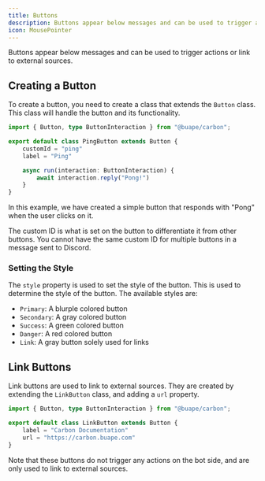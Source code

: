 ```yaml
---
title: Buttons
description: Buttons appear below messages and can be used to trigger actions or link to external sources.
icon: MousePointer
---
```


Buttons appear below messages and can be used to trigger actions or link to external sources.

## Creating a Button

To create a button, you need to create a class that extends the `Button` class. This class will handle the button and its functionality.

```ts title="src/buttons/ping.ts"
import { Button, type ButtonInteraction } from "@buape/carbon";

export default class PingButton extends Button {
	customId = "ping"
	label = "Ping"

	async run(interaction: ButtonInteraction) {
		await interaction.reply("Pong!")
	}
}
```

In this example, we have created a simple button that responds with "Pong" when the user clicks on it.

The custom ID is what is set on the button to differentiate it from other buttons. You cannot have the same custom ID for multiple buttons in a message sent to Discord.

### Setting the Style

The `style` property is used to set the style of the button. This is used to determine the style of the button. The available styles are:

-   `Primary`: A blurple colored button
-   `Secondary`: A gray colored button
-   `Success`: A green colored button
-   `Danger`: A red colored button
-   `Link`: A gray button solely used for links

## Link Buttons

Link buttons are used to link to external sources. They are created by extending the `LinkButton` class, and adding a `url` property.

```ts title="src/buttons/link.ts"
import { Button, type ButtonInteraction } from "@buape/carbon";

export default class LinkButton extends Button {
	label = "Carbon Documentation"
	url = "https://carbon.buape.com"
}
```

Note that these buttons do not trigger any actions on the bot side, and are only used to link to external sources.
